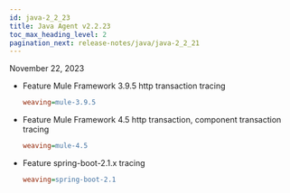 ```yaml
---
id: java-2_2_23
title: Java Agent v2.2.23
toc_max_heading_level: 2
pagination_next: release-notes/java/java-2_2_21
---
```


November 22, 2023

-   <Status>Feature</Status> Mule Framework 3.9.5 http transaction tracing

    ```ini title='whatap.conf'
    weaving=mule-3.9.5
    ```

-   <Status>Feature</Status> Mule Framework 4.5 http transaction, component transaction tracing

    ```ini title='whatap.conf'
    weaving=mule-4.5
    ```

-   <Status>Feature</Status> spring-boot-2.1.x tracing

    ```ini title='whatap.conf'
    weaving=spring-boot-2.1
    ```
